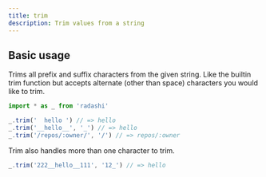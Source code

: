 ```yaml
---
title: trim
description: Trim values from a string
---
```


## Basic usage

Trims all prefix and suffix characters from the given string. Like the builtin trim function but accepts alternate (other than space) characters you would like to trim.

```ts
import * as _ from 'radashi'

_.trim('  hello ') // => hello
_.trim('__hello__', '_') // => hello
_.trim('/repos/:owner/', '/') // => repos/:owner
```

Trim also handles more than one character to trim.

```ts
_.trim('222__hello__111', '12_') // => hello
```
